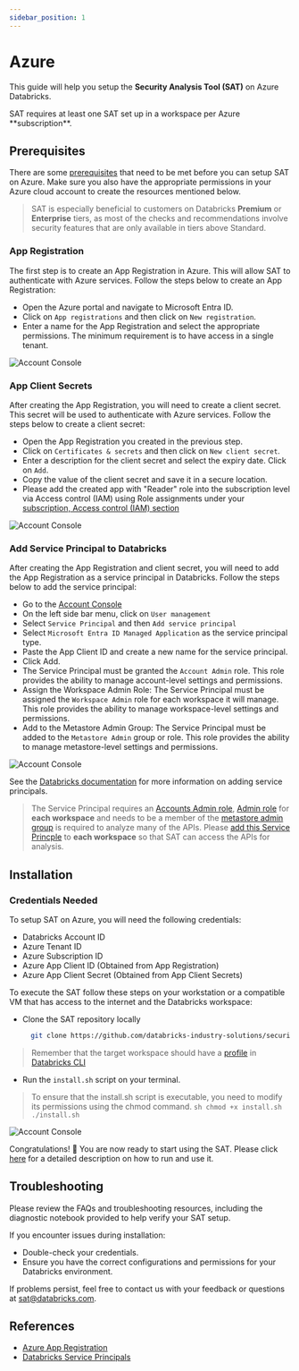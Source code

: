 ```yaml
---
sidebar_position: 1
---
```


# Azure

This guide will help you setup the **Security Analysis Tool (SAT)** on Azure Databricks.

<Admonition type="note" title="Note">
SAT requires at least one SAT set up in a workspace per Azure **subscription**. 
</Admonition>

## Prerequisites

There are some [prerequisites](../../installation/index.mdx#prerequisites) that need to be met before you can setup SAT on Azure. Make sure you also have the appropriate permissions in your Azure cloud account to create the resources mentioned below.

> SAT is especially beneficial to customers on Databricks **Premium** or **Enterprise** tiers,  as most of the checks and recommendations involve security features that are only available in tiers above Standard.


### App Registration

The first step is to create an App Registration in Azure. This will allow SAT to authenticate with Azure services. Follow the steps below to create an App Registration:

- Open the Azure portal and navigate to Microsoft Entra ID.
- Click on `App registrations` and then click on `New registration`.
- Enter a name for the App Registration and select the appropriate permissions. The minimum requirement is to have access in a single tenant.

<div className='bg-gray-100 p-4 rounded-lg mb-6'>
  <img src={useBaseUrl('/img/azure_app_reg.png')} alt="Account Console" />
</div>



### App Client Secrets

After creating the App Registration, you will need to create a client secret. This secret will be used to authenticate with Azure services. Follow the steps below to create a client secret:

- Open the App Registration you created in the previous step.
- Click on `Certificates & secrets` and then click on `New client secret`.
- Enter a description for the client secret and select the expiry date. Click on `Add`.
- Copy the value of the client secret and save it in a secure location.
- Please add the created app with "Reader" role into the subscription level via Access control (IAM) using Role assignments under your [subscription, Access control (IAM) section](https://learn.microsoft.com/en-us/azure/role-based-access-control/role-assignments-portal#step-2-open-the-add-role-assignment-page)

<div className='bg-gray-100 p-4 rounded-lg mb-6'>
  <img src={useBaseUrl('/img/azure_role_assignment.png')} alt="Account Console" />
</div>

### Add Service Principal to Databricks

After creating the App Registration and client secret, you will need to add the App Registration as a service principal in Databricks. Follow the steps below to add the service principal:

- Go to the [Account Console](https://accounts.azuredatabricks.net/)
- On the left side bar menu, click on `User management`
- Select `Service Principal` and then `Add service principal`
- Select `Microsoft Entra ID Managed Application` as the service principal type.
- Paste the App Client ID and create a new name for the service principal.
- Click Add.
- The Service Principal must be granted the `Account Admin` role. This role provides the ability to manage account-level settings and permissions.
- Assign the Workspace Admin Role: The Service Principal must be assigned the `Workspace Admin` role for each workspace it will manage. This role provides the ability to manage workspace-level settings and permissions.
- Add to the Metastore Admin Group: The Service Principal must be added to the `Metastore Admin` group or role. This role provides the ability to manage metastore-level settings and permissions.

<div className='bg-gray-100 p-4 rounded-lg mb-6'>
  <img src={useBaseUrl('/img/azure_ws.png')} alt="Account Console" />
</div>


See the [Databricks documentation](https://learn.microsoft.com/en-us/azure/databricks/admin/users-groups/service-principals#--databricks-and-microsoft-entra-id-formerly-azure-active-directory-service-principals) for more information on adding service principals.

> The Service Principal requires an [Accounts Admin role](https://learn.microsoft.com/en-us/azure/databricks/admin/users-groups/service-principals#--assign-account-admin-roles-to-a-service-principal), [Admin role](https://learn.microsoft.com/en-us/azure/databricks/admin/users-groups/service-principals#assign-a-service-principal-to-a-workspace-using-the-account-console) for **each workspace** and needs to be a member of the [metastore admin group](https://learn.microsoft.com/en-us/azure/databricks/data-governance/unity-catalog/manage-privileges/admin-privileges#who-has-metastore-admin-privileges) is required to analyze many of the APIs. Please [add this Service Princple](https://learn.microsoft.com/en-us/azure/databricks/admin/users-groups/service-principals) to **each workspace** so that SAT can access the APIs for analysis. 

## Installation

### Credentials Needed

To setup SAT on Azure, you will need the following credentials:

- Databricks Account ID
- Azure Tenant ID
- Azure Subscription ID
- Azure App Client ID (Obtained from App Registration)
- Azure App Client Secret (Obtained from App Client Secrets)

To execute the SAT follow these steps on your workstation or a compatible VM that has access to the internet and the Databricks workspace:

- Clone the SAT repository locally 
  
  ```sh
    git clone https://github.com/databricks-industry-solutions/security-analysis-tool.git
   ```

> Remember that the target workspace should have a [profile](https://docs.gcp.databricks.com/en/dev-tools/cli/profiles.html) in [Databricks CLI](https://docs.gcp.databricks.com/en/dev-tools/cli/tutorial.html)

- Run the `install.sh` script on your terminal.

> To ensure that the install.sh script is executable, you need to modify its permissions using the chmod command.
    ```sh
      chmod +x install.sh
      ./install.sh
    ```

<div className='bg-gray-100 p-4 rounded-lg mb-6'>
  <img src={useBaseUrl('/gif/terminal-azure.gif')} alt="Account Console" />
</div>

Congratulations! 🎉 You are now ready to start using the SAT. Please click [here](../../functionality.mdx) for a detailed description on how to run and use it.


## Troubleshooting
Please review the FAQs and troubleshooting resources, including the diagnostic notebook provided to help verify your SAT setup.

If you encounter issues during installation:
  * Double-check your credentials.
  * Ensure you have the correct configurations and permissions for your Databricks environment.
  
If problems persist, feel free to contact us with your feedback or questions at sat@databricks.com.
## References

- [Azure App Registration](https://docs.microsoft.com/en-us/azure/active-directory/develop/quickstart-register-app)
- [Databricks Service Principals](https://learn.microsoft.com/en-us/azure/databricks/admin/users-groups/service-principals#--databricks-and-microsoft-entra-id-formerly-azure-active-directory-service-principals)
